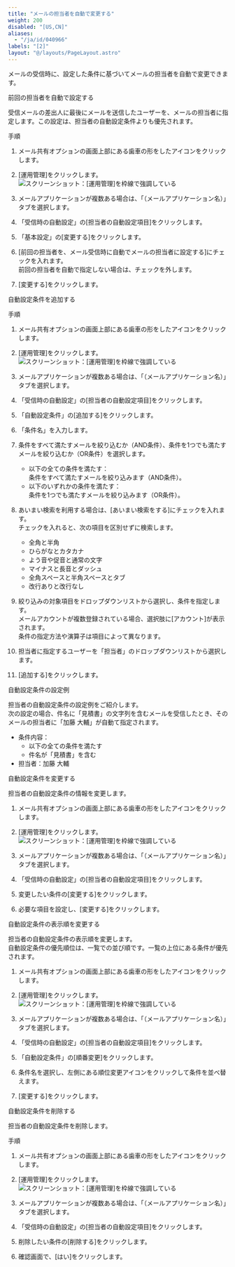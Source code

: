 ```yaml
---
title: "メールの担当者を自動で変更する"
weight: 200
disabled: "[US,CN]"
aliases:
  - "/ja/id/040966"
labels: "[2]"
layout: "@/layouts/PageLayout.astro"
---
```




メールの受信時に、設定した条件に基づいてメールの担当者を自動で変更できます。

<Heading id="m_list_handle_m_auto_assign_10">前回の担当者を自動で設定する</Heading>

受信メールの差出人に最後にメールを送信したユーザーを、メールの担当者に指定します。この設定は、担当者の自動設定条件よりも優先されます。

<Heading level={3} id="m_list_handle_m_auto_assign_1010">手順</Heading>

1. メール共有オプションの画面上部にある歯車の形をしたアイコンをクリックします。

1. [運用管理]をクリックします。
    <Img src="/k/kintone/img-ja/m_set_item_02.png" alt="スクリーンショット：[運用管理]を枠線で強調している" />

1. メールアプリケーションが複数ある場合は、「（メールアプリケーション名）」タブを選択します。

1. 「受信時の自動設定」の[担当者の自動設定項目]をクリックします。

1. 「基本設定」の[変更する]をクリックします。

1. [前回の担当者を、メール受信時に自動でメールの担当者に設定する]にチェックを入れます。  
前回の担当者を自動で指定しない場合は、チェックを外します。

1. [変更する]をクリックします。

<Heading id="m_list_handle_m_auto_assign_20">自動設定条件を追加する</Heading>

<Heading level={3} id="m_list_handle_m_auto_assign_2010">手順</Heading>

1. メール共有オプションの画面上部にある歯車の形をしたアイコンをクリックします。

1. [運用管理]をクリックします。
    <Img src="/k/kintone/img-ja/m_set_item_02.png" alt="スクリーンショット：[運用管理]を枠線で強調している" />

1. メールアプリケーションが複数ある場合は、「（メールアプリケーション名）」タブを選択します。

1. 「受信時の自動設定」の[担当者の自動設定項目]をクリックします。

1. 「自動設定条件」の[追加する]をクリックします。

1. 「条件名」を入力します。

1. 条件をすべて満たすメールを絞り込むか（AND条件）、条件を1つでも満たすメールを絞り込むか（OR条件）を選択します。

   * 以下の全ての条件を満たす：  
     条件をすべて満たすメールを絞り込みます（AND条件）。
   * 以下のいずれかの条件を満たす：  
     条件を1つでも満たすメールを絞り込みます（OR条件）。

1. あいまい検索を利用する場合は、[あいまい検索をする]にチェックを入れます。  
チェックを入れると、次の項目を区別せずに検索します。

   * 全角と半角
   * ひらがなとカタカナ
   * よう音や促音と通常の文字
   * マイナスと長音とダッシュ
   * 全角スペースと半角スペースとタブ
   * 改行ありと改行なし

1. 絞り込みの対象項目をドロップダウンリストから選択し、条件を指定します。  
メールアカウントが複数登録されている場合、選択肢に[アカウント]が表示されます。  
条件の指定方法や演算子は項目によって異なります。

1. 担当者に指定するユーザーを「担当者」のドロップダウンリストから選択します。

1. [追加する]をクリックします。

<Heading level={3} id="m_list_handle_m_auto_assign_2020">自動設定条件の設定例</Heading>

担当者の自動設定条件の設定例をご紹介します。  
次の設定の場合、件名に「見積書」の文字列を含むメールを受信したとき、そのメールの担当者に「加藤 大輔」が自動て指定されます。

<Graynote>

* 条件内容：
  * 以下の全ての条件を満たす
  * 件名が「見積書」を含む
* 担当者：加藤 大輔

</Graynote>

<Heading id="m_list_handle_m_auto_assign_30">自動設定条件を変更する</Heading>

担当者の自動設定条件の情報を変更します。

1. メール共有オプションの画面上部にある歯車の形をしたアイコンをクリックします。

1. [運用管理]をクリックします。
    <Img src="/k/kintone/img-ja/m_set_item_02.png" alt="スクリーンショット：[運用管理]を枠線で強調している" />

1. メールアプリケーションが複数ある場合は、「（メールアプリケーション名）」タブを選択します。

1. 「受信時の自動設定」の[担当者の自動設定項目]をクリックします。

1. 変更したい条件の[変更する]をクリックします。

1. 必要な項目を設定し、[変更する]をクリックします。

<Heading id="m_list_handle_m_auto_assign_40">自動設定条件の表示順を変更する</Heading>

担当者の自動設定条件の表示順を変更します。  
自動設定条件の優先順位は、一覧での並び順です。一覧の上位にある条件が優先されます。

1. メール共有オプションの画面上部にある歯車の形をしたアイコンをクリックします。

1. [運用管理]をクリックします。
    <Img src="/k/kintone/img-ja/m_set_item_02.png" alt="スクリーンショット：[運用管理]を枠線で強調している" />

1. メールアプリケーションが複数ある場合は、「（メールアプリケーション名）」タブを選択します。

1. 「受信時の自動設定」の[担当者の自動設定項目]をクリックします。

1. 「自動設定条件」の[順番変更]をクリックします。

1. 条件名を選択し、左側にある順位変更アイコンをクリックして条件を並べ替えます。

1. [変更する]をクリックします。

<Heading id="m_list_handle_m_auto_assign_50">自動設定条件を削除する</Heading>

担当者の自動設定条件を削除します。

<Heading level={3} id="m_list_handle_m_auto_assign_5010">手順</Heading>

1. メール共有オプションの画面上部にある歯車の形をしたアイコンをクリックします。

1. [運用管理]をクリックします。
    <Img src="/k/kintone/img-ja/m_set_item_02.png" alt="スクリーンショット：[運用管理]を枠線で強調している" />

1. メールアプリケーションが複数ある場合は、「（メールアプリケーション名）」タブを選択します。

1. 「受信時の自動設定」の[担当者の自動設定項目]をクリックします。

1. 削除したい条件の[削除する]をクリックします。

1. 確認画面で、[はい]をクリックします。
